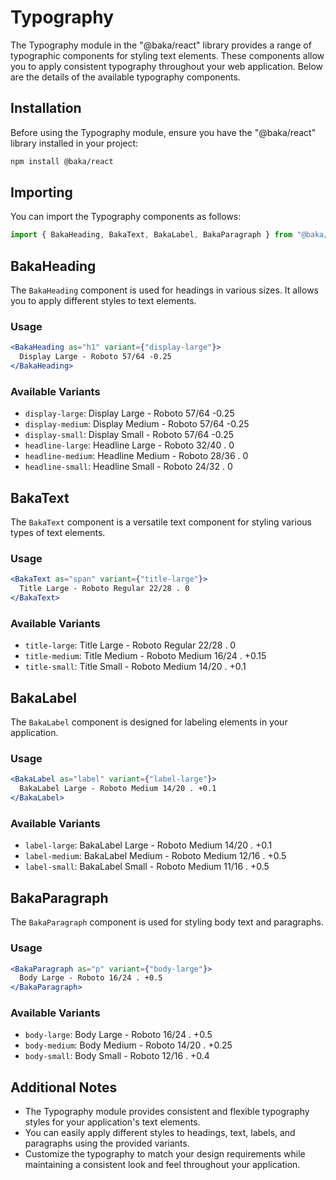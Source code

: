 # Typography

The Typography module in the "@baka/react" library provides a range of typographic components for styling text elements. These components allow you to apply consistent typography throughout your web application. Below are the details of the available typography components.

## Installation

Before using the Typography module, ensure you have the "@baka/react" library installed in your project:

```bash
npm install @baka/react
```

## Importing

You can import the Typography components as follows:

```javascript
import { BakaHeading, BakaText, BakaLabel, BakaParagraph } from "@baka/react";
```

## BakaHeading

The `BakaHeading` component is used for headings in various sizes. It allows you to apply different styles to text elements.

### Usage

```jsx
<BakaHeading as="h1" variant={"display-large"}>
  Display Large - Roboto 57/64 -0.25
</BakaHeading>
```

### Available Variants

- `display-large`: Display Large - Roboto 57/64 -0.25
- `display-medium`: Display Medium - Roboto 57/64 -0.25
- `display-small`: Display Small - Roboto 57/64 -0.25
- `headline-large`: Headline Large - Roboto 32/40 . 0
- `headline-medium`: Headline Medium - Roboto 28/36 . 0
- `headline-small`: Headline Small - Roboto 24/32 . 0

## BakaText

The `BakaText` component is a versatile text component for styling various types of text elements.

### Usage

```jsx
<BakaText as="span" variant={"title-large"}>
  Title Large - Roboto Regular 22/28 . 0
</BakaText>
```

### Available Variants

- `title-large`: Title Large - Roboto Regular 22/28 . 0
- `title-medium`: Title Medium - Roboto Medium 16/24 . +0.15
- `title-small`: Title Small - Roboto Medium 14/20 . +0.1

## BakaLabel

The `BakaLabel` component is designed for labeling elements in your application.

### Usage

```jsx
<BakaLabel as="label" variant={"label-large"}>
  BakaLabel Large - Roboto Medium 14/20 . +0.1
</BakaLabel>
```

### Available Variants

- `label-large`: BakaLabel Large - Roboto Medium 14/20 . +0.1
- `label-medium`: BakaLabel Medium - Roboto Medium 12/16 . +0.5
- `label-small`: BakaLabel Small - Roboto Medium 11/16 . +0.5

## BakaParagraph

The `BakaParagraph` component is used for styling body text and paragraphs.

### Usage

```jsx
<BakaParagraph as="p" variant={"body-large"}>
  Body Large - Roboto 16/24 . +0.5
</BakaParagraph>
```

### Available Variants

- `body-large`: Body Large - Roboto 16/24 . +0.5
- `body-medium`: Body Medium - Roboto 14/20 . +0.25
- `body-small`: Body Small - Roboto 12/16 . +0.4

## Additional Notes

- The Typography module provides consistent and flexible typography styles for your application's text elements.
- You can easily apply different styles to headings, text, labels, and paragraphs using the provided variants.
- Customize the typography to match your design requirements while maintaining a consistent look and feel throughout your application.
